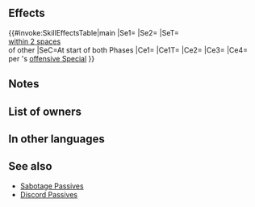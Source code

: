 {{Passive
|name=Yggdrasill's Alter
|type=B
|exclusive=1
|canUseWeapon={{WeaponList|All}}
|canUseMove={{MoveList|All}}
|properties=random_owner
|1name=Yggdrasill's Alter
|alt1name=Yggdrasills Alter
|1tagid=SID_世界樹の半身
|1effect=At start of player phase or enemy phase, inflicts Atk/Def-7 and【Discord】on foes that are within 2 spaces of another foe through their next actions.<br><br>Inflicts penalty on foe's Atk/Def during combat = number of foes on the map with the【Discord】 effect active (including target) × 3 + 5 (max 14), deals damage = 20% of unit's Res (excluding area-of-effect Specials), and unit makes a guaranteed follow-up attack during combat, and also, when Special triggers, neutralizes foe's "reduces damage by X%" effects from foe's non-Special skills during combat (excluding area-of-effect Specials).<br><br>【Discord】<br>Inflicts Atk/Spd/Def/Res-X on unit during combat (X = 2 + number of allies within 2 spaces of unit; max 5) through its next action.
|1cost=300
|1required=-
}}
==Effects==
{{#invoke:SkillEffectsTable|main
|Se1={{Eft|Penalties|Atk/Def|7}}
|Se2={{SEt|Discord}}
|SeT={{Tgt|Foes}}<br>[[within 2 spaces]]<br>of other {{Tgt|Foes}}
|SeC=At start of both Phases
|Ce1={{Eft|Temporary debuffs|Atk/Def|3 x {{Tgt|Foes}} with<br>{{SEt|Discord}}, +5<br>(including {{Tgt|Target Foe}})|max=14}}
|Ce1T={{Tgt|Foe}}
|Ce2={{Eft|Damage Boost|20% of {{Tgt|Unit}}'s Res}}
|Ce3={{Eft|Guaranteed Follow-Ups}}
|Ce4={{Eft|Neutralize Damage Reduction}}<br>per {{Tgt|Unit}}'s [[offensive Special]]
}}
==Notes==
{{Penalties}}
{{Discord}}
{{Temporary debuffs}}
{{DamageBoost}}
{{Guaranteed follow-up interaction}}
{{DamageReductionNeutralization}}
==List of owners==
{{Skill Hero List}}
==In other languages==
{{OtherLanguages
|japanese=世界樹の半身
|german=
|spanishEU=
|spanishLA=
|french=
|italian=
|chineseTW=
|portuguese=
}}
==See also==
{{See also skills|cond=(Description LIKE '%【Discord】%' OR Description LIKE '%number of foes inflicted with%' OR Description LIKE '%active on foe and any foe within _ spaces of foe%' OR Description LIKE '%number of foes within _ spaces of target with %') AND Exclusive='1'}}
* [[Sabotage Passives]]
* [[Skill families/B Passives#Discord|Discord Passives]]
{{Passives Navbox|B}}